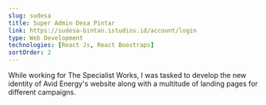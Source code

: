```yaml
---
slug: sudesa
title: Super Admin Desa Pintar
link: https://sudesa-bintan.istudios.id/account/login
type: Web Development
technologies: [React Js, React Boostraps]
sortOrder: 2
---
```


While working for The Specialist Works, I was tasked to develop the
new identity of Avid Energy's website along with a multitude of landing
pages for different campaigns.
